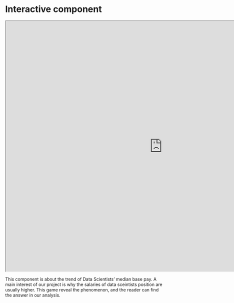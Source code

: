 # Interactive component

<iframe width="1000px" height="800px" src="https://raw.githubusercontent.com/lijning/career-opportunities-analysis/master/others/You-Draw-It.html"></iframe>

This component is about the trend of Data Scientists' median base pay. A main interest of our project is why  the salaries of data sceintists position are usually higher. This game reveal the phenomenon, and the reader can find the answer in our analysis.
